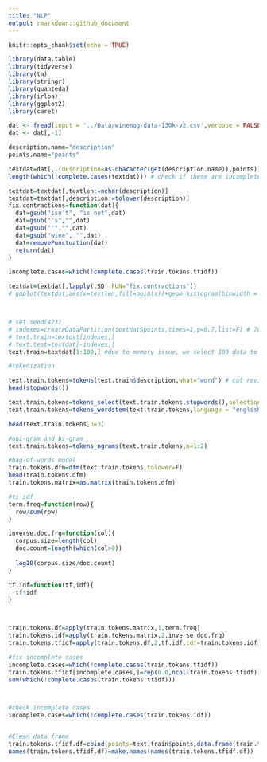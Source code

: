```yaml
---
title: "NLP"
output: rmarkdown::github_document
---
```


```r
knitr::opts_chunk$set(echo = TRUE)
```


```r
library(data.table)
library(tidyverse)
library(tm)
library(stringr)
library(quanteda)
library(irlba)
library(ggplot2)
library(caret)
```


```r
dat <- fread(input = '../Data/winemag-data-130k-v2.csv',verbose = FALSE,na.strings=c(""))
dat <- dat[,-1]

description.name="description"
points.name="points"

```


```r
textdat=dat[,.(description=as.character(get(description.name)),points)]
length(which(!complete.cases(textdat))) # check if there are incomplete cases
```

```r
textdat=textdat[,textlen:=nchar(description)]
textdat=textdat[,description:=tolower(description)]
fix.contractions=function(dat){
  dat=gsub("isn't", "is not",dat)
  dat=gsub("'s","",dat)
  dat=gsub("'","",dat)
  dat=gsub("wine", "",dat)
  dat=removePunctuation(dat)
  return(dat)
}

incomplete.cases=which(!complete.cases(train.tokens.tfidf))

textdat=textdat[,lapply(.SD, FUN="fix.contractions")]
# ggplot(textdat,aes(x=textlen,fill=points))+geom_histogram(binwidth = 5,stat="count")



# set.seed(423)
# indexes=createDataPartition(textdat$points,times=1,p=0.7,list=F) # 70% as train data 
# text.train=textdat[indexes,]
# text.test=textdat[-indexes,]
text.train=textdat[1:100,] #due to memory issue, we select 100 data to test method for now

#tokenization

text.train.tokens=tokens(text.train$description,what="word") # cut reviews into single words
head(stopwords())
```

```r
text.train.tokens=tokens_select(text.train.tokens,stopwords(),selection = "remove" ) # remove unwanted words
text.train.tokens=tokens_wordstem(text.train.tokens,language = "english") #word-stem

head(text.train.tokens,n=3)
```

```r
#uni-gram and bi-gram
text.train.tokens=tokens_ngrams(text.train.tokens,n=1:2)

#bag-of-words model
train.tokens.dfm=dfm(text.train.tokens,tolower=F)
head(train.tokens.dfm)
train.tokens.matrix=as.matrix(train.tokens.dfm)

#ti-idf
term.freq=function(row){
  row/sum(row)
}

inverse.doc.frq=function(col){
  corpus.size=length(col)
  doc.count=length(which(col>0))
  
  log10(corpus.size/doc.count)
}

tf.idf=function(tf,idf){
  tf*idf
}



train.tokens.df=apply(train.tokens.matrix,1,term.freq)
train.tokens.idf=apply(train.tokens.matrix,2,inverse.doc.frq)
train.tokens.tfidf=apply(train.tokens.df,2,tf.idf,idf=train.tokens.idf)

#fix incomplete cases
incomplete.cases=which(!complete.cases(train.tokens.tfidf))
train.tokens.tfidf[incomplete.cases,]=rep(0.0,ncol(train.tokens.tfidf))
sum(which(!complete.cases(train.tokens.tfidf)))



#check incomplete cases
incomplete.cases=which(!complete.cases(train.tokens.idf))


#Clean data frame 
train.tokens.tfidf.df=cbind(points=text.train$points,data.frame(train.tokens.tfidf))
names(train.tokens.tfidf.df)=make.names(names(train.tokens.tfidf.df))


```


















